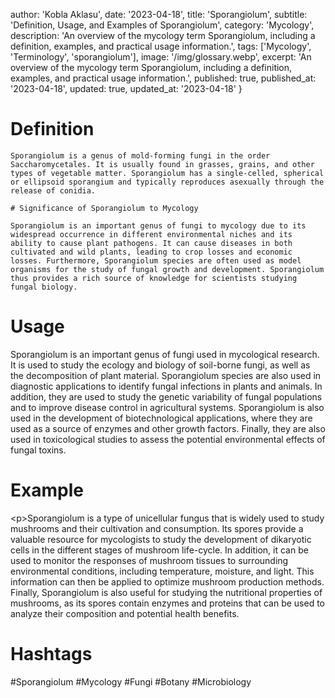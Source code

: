 
  author: 'Kobla Aklasu',
  date: '2023-04-18',
  title: 'Sporangiolum',
  subtitle: 'Definition, Usage, and Examples of Sporangiolum',
  category: 'Mycology',
  description: 'An overview of the mycology term Sporangiolum, including a definition, examples, and practical usage information.',
  tags: ['Mycology', 'Terminology', 'sporangiolum'],
  image: '/img/glossary.webp',
  excerpt: 'An overview of the mycology term Sporangiolum, including a definition, examples, and practical usage information.',
  published: true,
  published_at: '2023-04-18',
  updated: true,
  updated_at: '2023-04-18'
}




# Definition
    
    Sporangiolum is a genus of mold-forming fungi in the order Saccharomycetales. It is usually found in grasses, grains, and other types of vegetable matter. Sporangiolum has a single-celled, spherical or ellipsoid sporangium and typically reproduces asexually through the release of conidia. 
    
    # Significance of Sporangiolum to Mycology
    
    Sporangiolum is an important genus of fungi to mycology due to its widespread occurrence in different environmental niches and its ability to cause plant pathogens. It can cause diseases in both cultivated and wild plants, leading to crop losses and economic losses. Furthermore, Sporangiolum species are often used as model organisms for the study of fungal growth and development. Sporangiolum thus provides a rich source of knowledge for scientists studying fungal biology.

# Usage

Sporangiolum is an important genus of fungi used in mycological research. It is used to study the ecology and biology of soil-borne fungi, as well as the decomposition of plant material. Sporangiolum species are also used in diagnostic applications to identify fungal infections in plants and animals. In addition, they are used to study the genetic variability of fungal populations and to improve disease control in agricultural systems. Sporangiolum is also used in the development of biotechnological applications, where they are used as a source of enzymes and other growth factors. Finally, they are also used in toxicological studies to assess the potential environmental effects of fungal toxins.

# Example

&lt;p&gt;Sporangiolum is a type of unicellular fungus that is widely used to study mushrooms and their cultivation and consumption. Its spores provide a valuable resource for mycologists to study the development of dikaryotic cells in the different stages of mushroom life-cycle. In addition, it can be used to monitor the responses of mushroom tissues to surrounding environmental conditions, including temperature, moisture, and light. This information can then be applied to optimize mushroom production methods. Finally, Sporangiolum is also useful for studying the nutritional properties of mushrooms, as its spores contain enzymes and proteins that can be used to analyze their composition and potential health benefits.

# Hashtags

#Sporangiolum #Mycology #Fungi #Botany #Microbiology


